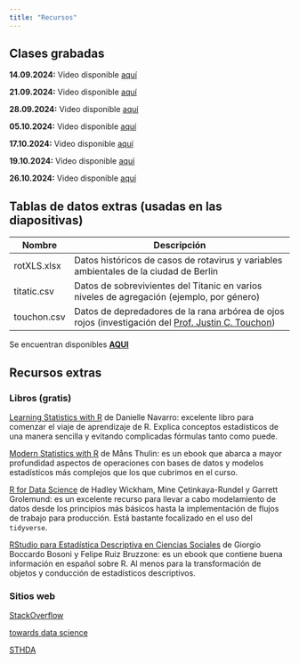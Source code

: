 ---
title: "Recursos"
---

## Clases grabadas

**14.09.2024:** Video disponible [aquí](https://1drv.ms/v/s!Alfvg7qfFuKTgdJnMSCNvwD5ZyGcsg){target="_blank"}

**21.09.2024:** Video disponible [aquí](https://1drv.ms/v/s!Alfvg7qfFuKTgdJoKLPwAQZ2uKXbZA?e=rIUYFB){target="_blank"}

**28.09.2024:** Video disponible [aquí](https://1drv.ms/v/s!Alfvg7qfFuKTgdJp69zze5nbKzqIKw?e=c3OueK){target="_blank"}

**05.10.2024:** Video disponible [aquí](https://1drv.ms/v/s!Alfvg7qfFuKTgdJqRuNe7rIQIva3UQ?e=CEbmJ5){target="_blank"}

**17.10.2024:** Video disponible [aquí](https://1drv.ms/v/s!Alfvg7qfFuKTgdJr6lNu7lYT_YUzyQ?e=Cjbq6m){target="_blank"}

**19.10.2024:** Video disponible [aquí](https://1drv.ms/v/s!Alfvg7qfFuKTgdJsmpgOSpIl461_WQ?e=BCS19o){target="_blank"}

**26.10.2024:** Video disponible [aquí](https://1drv.ms/v/s!Alfvg7qfFuKTgdJ-UNAt0xngtv3leg?e=P8hMop){target="_blank"}

## Tablas de datos extras (usadas en las diapositivas)

| Nombre      | Descripción                                                                                                                                                  |
|-------------|--------------------------------------------------------------------------------------------------------------------------------------------------------------|
| rotXLS.xlsx | Datos históricos de casos de rotavirus y variables ambientales de la ciudad de Berlin                                                                        |
| titatic.csv | Datos de sobrevivientes del Titanic en varios niveles de agregación (ejemplo, por género)                                                                    |
| touchon.csv | Datos de depredadores de la rana arbórea de ojos rojos (investigación del [Prof. Justin C. Touchon](https://www.jstor.org/stable/23436298){target="_blank"}) |

Se encuentran disponibles [**AQUI**](https://drive.google.com/file/d/1hy542F5j9OsucWlr8m_R9OaX4lRdDTc1/view?usp=drive_link){target="_blank"}



## Recursos extras

### Libros (gratis)

[Learning Statistics with R](https://learningstatisticswithr.com/){target="_blank"} de Danielle Navarro: excelente libro para comenzar el viaje de aprendizaje de R. Explica conceptos estadísticos de una manera sencilla y evitando complicadas fórmulas tanto como puede.

[Modern Statistics with R](https://modernstatisticswithr.com/){target="_blank"} de Måns Thulin: es un ebook que abarca a mayor profundidad aspectos de operaciones con bases de datos y modelos estadísticos más complejos que los que cubrimos en el curso.

[R for Data Science](https://r4ds.hadley.nz/){target="_blank"} de Hadley Wickham, Mine Çetinkaya-Rundel y Garrett Grolemund: es un excelente recurso para llevar a cabo modelamiento de datos desde los principios más básicos hasta la implementación de flujos de trabajo para producción. Está bastante focalizado en el uso del `tidyverse`.

[RStudio para Estadística Descriptiva en Ciencias Sociales](https://bookdown.org/gboccardo/manual-ED-UCH/) de Giorgio Boccardo Bosoni y Felipe Ruiz Bruzzone: es un ebook que contiene buena información en español sobre R. Al menos para la transformación de objetos y conducción de estadísticos descriptivos.

### Sitios web

[StackOverflow](https://stackoverflow.com/){target="_blank"}

[towards data science](https://towardsdatascience.com/){target="_blank"}

[STHDA](http://www.sthda.com/english/){target="_blank"}
